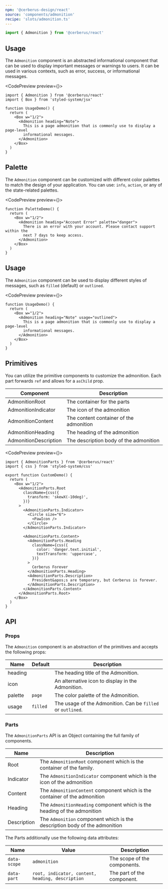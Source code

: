```yaml
---
npm: '@cerberus-design/react'
source: 'components/admonition'
recipe: 'slots/admonition.ts'
---
```



```ts
import { Admonition } from '@cerberus/react'
```

## Usage

The `Admonition` component is an abstracted informational component that can be used to display important messages or warnings to users. It can be used in various contexts, such as error, success, or informational messages.

<CodePreview preview={<BasicDemo />}>
```tsx title="admonition.tsx"
import { Admonition } from '@cerberus/react'
import { Box } from 'styled-system/jsx'

function UsageDemo() {
  return (
    <Box w="1/2">
      <Admonition heading="Note">
        This is a page admonition that is commonly use to display a page-level
        informational messages.
      </Admonition>
    </Box>
  )
}
```
</CodePreview>

## Palette

The `Admonition` component can be customized with different color palettes to match the design of your application. You can use: `info`, `action`, or any of the state-related palettes.

<CodePreview preview={<PaletteDemo />}>
```tsx title="palette.tsx" {4}
function PaletteDemo() {
  return (
    <Box w="1/2">
      <Admonition heading="Account Error" palette="danger">
        There is an error with your account. Please contact support within the
        next 7 days to keep access.
      </Admonition>
    </Box>
  )
}
```
</CodePreview>

## Usage

The `Admonition` component can be used to display different styles of messages, such as `filled` (default) or `outlined`.

<CodePreview preview={<UsageDemo />}>
```tsx title="admonition.tsx" {4}
function UsageDemo() {
  return (
    <Box w="1/2">
      <Admonition heading="Note" usage="outlined">
        This is a page admonition that is commonly use to display a page-level
        informational messages.
      </Admonition>
    </Box>
  )
}
```
</CodePreview>

## Primitives

You can utilize the primitive components to customize the admonition. Each part forwards `ref` and allows for a `asChild` prop.

| Component | Description |
| --------- | ----------- |
| AdmonitionRoot    | The container for the parts |
| AdmonitionIndicator   | The icon of the admonition |
| AdmonitionContent   | The content container of the admonition |
| AdmonitionHeading   | The heading of the admonition |
| AdmonitionDescription | The description body of the admonition |

<CodePreview preview={<CustomDemo />}>
```tsx title="Custom demo"
import { AdmonitionParts } from '@cerberus/react'
import { css } from 'styled-system/css'

export function CustomDemo() {
  return (
    <Box w="1/2">
      <AdmonitionParts.Root
        className={css({
          transform: 'skewX(-10deg)',
        })}
      >
        <AdmonitionParts.Indicator>
          <Circle size="6">
            <PawIcon />
          </Circle>
        </AdmonitionParts.Indicator>

        <AdmonitionParts.Content>
          <AdmonitionParts.Heading
            className={css({
              color: 'danger.text.initial',
              textTransform: 'uppercase',
            })}
          >
            Cerberus Forever
          </AdmonitionParts.Heading>
          <AdmonitionParts.Description>
            President&apos;s are temporary, but Cerberus is forever.
          </AdmonitionParts.Description>
        </AdmonitionParts.Content>
      </AdmonitionParts.Root>
    </Box>
  )
}
```
</CodePreview>

## API

### Props

The `Admonition` component is an abstraction of the primitives and accepts the following props:

| Name     | Default | Description                                            |
| -------- | ------- | ------------------------------------------------------ |
| heading  |     | The heading title of the Admonition.                       |
| icon    |     | An alternative icon to display in the Admonition.           |
| palette  | `page` | The color palette of the Admonition.                      |
| usage    | `filled` | The usage of the Admonition. Can be `filled` or `outlined`. |

### Parts

The `AdmonitionParts` API is an Object containing the full family of components.

<NoteAdmonition description="It is best to only use the AdmonitionParts if you are building a custom solution. Importing Object based components will ship every property it includes into your bundle, regardless if you use it or not." />

| Name     | Description                            |
| -------- | -------------------------------------- |
| Root     | The `AdmonitionRoot` component which is the container of the family. |
| Indicator   | The `AdmonitionIndicator` component which is the icon of the admonition |
| Content   | The `AdmonitionContent` component which is the container of the admonition |
| Heading   | The `AdmonitionHeading` component which is the heading of the admonition |
| Description | The `Admonition` component which is the description body of the admonition |

The Parts additionally use the following data attributes:

| Name     | Value | Description                            |
| -------- | ------| -------------------------------- |
| `data-scope` | `admonition` | The scope of the components.       |
| `data-part` | `root, indicator, content, heading, description` | The part of the component.         |